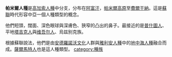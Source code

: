 {{primarysources|time=2011-01-19T04:32:33+00:00}}
'''帕米爾人種'''是[[高加索人種|高加索人種]]中分支，分布在[[阿富汗|阿富汗]]，[[帕米爾高原|帕米爾高原]]至[[費爾干納|費爾干納]]。這是[[蘇聯|蘇聯]]時代形容中亞一個人種類型的概念。

他們短頭，闊面、深色眼球與深膚色、狹窄的凸出的鼻子。最接近的是[[普什圖人|普什圖人]]、平地[[塔吉克人|塔吉克人]]與[[维吾尔人|维吾尔人]]、烏兹别克族。

根據蘇聯說法，他們是由[[安德羅諾沃文化|安德羅諾沃文化]]人群與[[雅利安人種|雅利安人種]]中的[[地中海人種|地中海人種]]融合而成。[[薩爾馬特人|薩爾馬特人]]也是這人種類型。
{{种族的划分}}
[[category:種族|category:種族]]